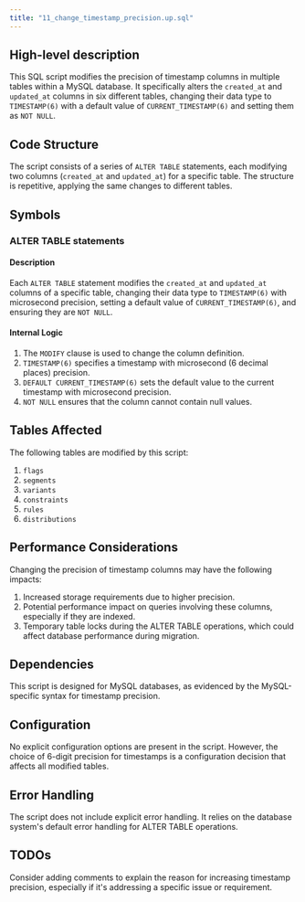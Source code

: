```yaml
---
title: "11_change_timestamp_precision.up.sql"
---
```


## High-level description
This SQL script modifies the precision of timestamp columns in multiple tables within a MySQL database. It specifically alters the `created_at` and `updated_at` columns in six different tables, changing their data type to `TIMESTAMP(6)` with a default value of `CURRENT_TIMESTAMP(6)` and setting them as `NOT NULL`.

## Code Structure
The script consists of a series of `ALTER TABLE` statements, each modifying two columns (`created_at` and `updated_at`) for a specific table. The structure is repetitive, applying the same changes to different tables.

## Symbols

### ALTER TABLE statements
#### Description
Each `ALTER TABLE` statement modifies the `created_at` and `updated_at` columns of a specific table, changing their data type to `TIMESTAMP(6)` with microsecond precision, setting a default value of `CURRENT_TIMESTAMP(6)`, and ensuring they are `NOT NULL`.

#### Internal Logic
1. The `MODIFY` clause is used to change the column definition.
2. `TIMESTAMP(6)` specifies a timestamp with microsecond (6 decimal places) precision.
3. `DEFAULT CURRENT_TIMESTAMP(6)` sets the default value to the current timestamp with microsecond precision.
4. `NOT NULL` ensures that the column cannot contain null values.

## Tables Affected
The following tables are modified by this script:
1. `flags`
2. `segments`
3. `variants`
4. `constraints`
5. `rules`
6. `distributions`

## Performance Considerations
Changing the precision of timestamp columns may have the following impacts:
1. Increased storage requirements due to higher precision.
2. Potential performance impact on queries involving these columns, especially if they are indexed.
3. Temporary table locks during the ALTER TABLE operations, which could affect database performance during migration.

## Dependencies
This script is designed for MySQL databases, as evidenced by the MySQL-specific syntax for timestamp precision.

## Configuration
No explicit configuration options are present in the script. However, the choice of 6-digit precision for timestamps is a configuration decision that affects all modified tables.

## Error Handling
The script does not include explicit error handling. It relies on the database system's default error handling for ALTER TABLE operations.

## TODOs
Consider adding comments to explain the reason for increasing timestamp precision, especially if it's addressing a specific issue or requirement.